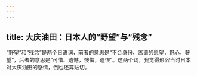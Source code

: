 ```yaml
---
---
---
```

title: 大庆油田：日本人的“野望”与“残念”
---




“野望”和“残念”是两个日语词，前者的意思是“不合身份、离谱的愿望，野心，奢望”，后者的意思是“可惜、遗憾，懊悔，遗恨”。这两个词，我觉得形容当时日本对大庆油田的感情，倒也还算贴切。